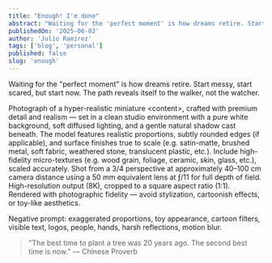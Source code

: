 ```yaml
---
title: "Enough! I'm done"
abstract: "Waiting for the 'perfect moment' is how dreams retire. Start messy, start scared, but start now. The path reveals itself to the walker, not the watcher."
publishedOn: '2025-06-02'
author: 'Julio Ramirez'
tags: ['blog', 'personal']
published: false
slug: 'enough'
---
```


Waiting for the "perfect moment" is how dreams retire. Start messy, start scared, but start now. The path reveals itself to the walker, not the watcher.

<Highlight>
  Photograph of a hyper-realistic miniature &lt;content&gt;, crafted with premium detail and realism — set in a clean studio environment with a pure white background, soft diffused lighting, and a gentle natural shadow cast beneath. The model features realistic proportions, subtly rounded edges (if applicable), and surface finishes true to scale (e.g. satin-matte, brushed metal, soft fabric, weathered stone, translucent plastic, etc.). Include high-fidelity micro-textures (e.g. wood grain, foliage, ceramic, skin, glass, etc.), scaled accurately. Shot from a 3/4 perspective at approximately 40–100 cm camera distance using a 50 mm equivalent lens at ƒ/11 for full depth of field. High-resolution output (8K), cropped to a square aspect ratio (1:1). Rendered with photographic fidelity — avoid stylization, cartoonish effects, or toy-like aesthetics.
  
  Negative prompt: exaggerated proportions, toy appearance, cartoon filters, visible text, logos, people, hands, harsh reflections, motion blur.
</Highlight>

> "The best time to plant a tree was 20 years ago. The second best time is now."
> — Chinese Proverb


